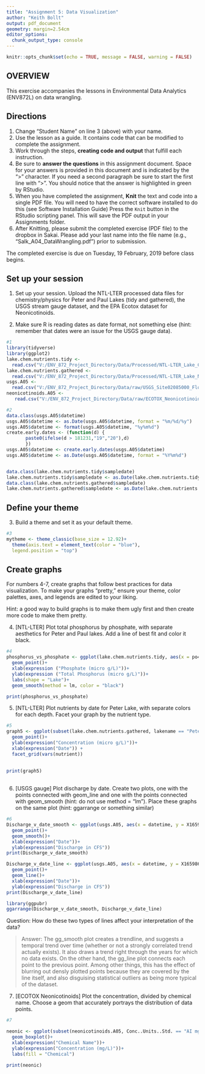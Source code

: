 ```yaml
---
title: "Assignment 5: Data Visualization"
author: "Keith Bollt"
output: pdf_document
geometry: margin=2.54cm
editor_options: 
  chunk_output_type: console
---
```


```r
knitr::opts_chunk$set(echo = TRUE, message = FALSE, warning = FALSE)
```

## OVERVIEW

This exercise accompanies the lessons in Environmental Data Analytics (ENV872L) on data wrangling. 

## Directions
1. Change "Student Name" on line 3 (above) with your name.
2. Use the lesson as a guide. It contains code that can be modified to complete the assignment.
3. Work through the steps, **creating code and output** that fulfill each instruction.
4. Be sure to **answer the questions** in this assignment document.
Space for your answers is provided in this document and is indicated by the ">" character.
If you need a second paragraph be sure to start the first line with ">".
You should notice that the answer is highlighted in green by RStudio. 
6. When you have completed the assignment, **Knit** the text and code into a single PDF file.
You will need to have the correct software installed to do this (see Software Installation Guide)
Press the `Knit` button in the RStudio scripting panel.
This will save the PDF output in your Assignments folder.
8. After Knitting, please submit the completed exercise (PDF file) to the dropbox in Sakai. Please add your last name into the file name (e.g., "Salk_A04_DataWrangling.pdf") prior to submission.

The completed exercise is due on Tuesday, 19 February, 2019 before class begins.

## Set up your session 
1. Set up your session. Upload the NTL-LTER processed data files for chemistry/physics for Peter and Paul Lakes (tidy and gathered), the USGS stream gauge dataset, and the EPA Ecotox dataset for Neonicotinoids. 

2. Make sure R is reading dates as date format, not something else (hint: remember that dates were an issue for the USGS gauge data).

```r
#1
library(tidyverse)
library(ggplot2)
lake.chem.nutrients.tidy <- 
  read.csv("V:/ENV_872_Project_Directory/Data/Processed/NTL-LTER_Lake_Chemistry_Nutrients_PeterPaul_Processed.csv")
lake.chem.nutrients.gathered <-
  read.csv("V:/ENV_872_Project_Directory/Data/Processed/NTL-LTER_Lake_Nutrients_PeterPaulGathered_Processed.csv")
usgs.A05 <- 
  read.csv("V:/ENV_872_Project_Directory/Data/raw/USGS_Site02085000_Flow_Raw.csv")
neonicotinoids.A05 <-
   read.csv("V:/ENV_872_Project_Directory/Data/raw/ECOTOX_Neonicotinoids_Mortality_raw.csv")

#2
data.class(usgs.A05$datetime)
usgs.A05$datetime <- as.Date(usgs.A05$datetime, format = "%m/%d/%y")
usgs.A05$datetime <- format(usgs.A05$datetime, "%y%m%d") 
create.early.dates <- (function(d) {
       paste0(ifelse(d > 181231,"19","20"),d)
       }) 
usgs.A05$datetime <- create.early.dates(usgs.A05$datetime)
usgs.A05$datetime <- as.Date(usgs.A05$datetime, format = "%Y%m%d")


data.class(lake.chem.nutrients.tidy$sampledate)
lake.chem.nutrients.tidy$sampledate <- as.Date(lake.chem.nutrients.tidy$sampledate, format = "%Y-%m-%d")
data.class(lake.chem.nutrients.gathered$sampledate)
lake.chem.nutrients.gathered$sampledate <- as.Date(lake.chem.nutrients.gathered$sampledate, format = "%Y-%m-%d")
```
## Define your theme
3. Build a theme and set it as your default theme.

```r
#3
mytheme <- theme_classic(base_size = 12.92)+
  theme(axis.text = element_text(color = "blue"),
  legend.position = "top")
```

## Create graphs
For numbers 4-7, create graphs that follow best practices for data visualization. To make your graphs "pretty," ensure your theme, color palettes, axes, and legends are edited to your liking.

Hint: a good way to build graphs is to make them ugly first and then create more code to make them pretty.

4. [NTL-LTER] Plot total phosphorus by phosphate, with separate aesthetics for Peter and Paul lakes. Add a line of best fit and color it black.

```r
#4
phosphorus_vs_phosphate <- ggplot(lake.chem.nutrients.tidy, aes(x = po4, y = tp_ug, color = depth, shape = lakename))+
  geom_point()+
  xlab(expression ("Phosphate (micro g/L)"))+
  ylab(expression ("Total Phosphorus (micro g/L)"))+
  labs(shape = "Lake")+
  geom_smooth(method = lm, color = "black")

print(phosphorus_vs_phosphate)

```


5. [NTL-LTER] Plot nutrients by date for Peter Lake, with separate colors for each depth. Facet your graph by the nutrient type.

```r
#5
graph5 <- ggplot(subset(lake.chem.nutrients.gathered, lakename == "Peter Lake"), aes(x= sampledate, y= concentration, color = depth))+
  geom_point()+
  ylab(expression("Concentration (micro g/L)"))+
  xlab(expression("Date")) +
  facet_grid(vars(nutrient))
 
  
print(graph5)
   
```


6. [USGS gauge] Plot discharge by date. Create two plots, one with the points connected with geom_line and one with the points connected with geom_smooth (hint: do not use method = "lm"). Place these graphs on the same plot (hint: ggarrange or something similar)

```r
#6
Discharge_v_date_smooth <- ggplot(usgs.A05, aes(x = datetime, y = X165986_00060_00001))+
  geom_point()+
  geom_smooth()+
  xlab(expression("Date"))+
  ylab(expression("Discharge in CFS"))
print(Discharge_v_date_smooth)

Discharge_v_date_line <- ggplot(usgs.A05, aes(x = datetime, y = X165986_00060_00001))+
  geom_point()+
  geom_line()+
  xlab(expression("Date"))+
  ylab(expression("Discharge in CFS"))
print(Discharge_v_date_line)

library(ggpubr)
ggarrange(Discharge_v_date_smooth, Discharge_v_date_line)

```
Question: How do these two types of lines affect your interpretation of the data?

> Answer: The gg_smooth plot creates a trendline, and suggests a temporal trend over time (whether or not a strongly correlated trend actually exists). It also draws a trend right through the years for which no data exists. On the other hand, the gg_line plot connects each point to the previous point. Among other things, this has the effect of blurring out densly plotted points because they are covered by the line itself, and also disguising statistical outliers as being more typical of the dataset.

7. [ECOTOX Neonicotinoids] Plot the concentration, divided by chemical name. Choose a geom that accurately portrays the distribution of data points.

```r
#7 

neonic <- ggplot(subset(neonicotinoids.A05, Conc..Units..Std. == "AI mg/L"), aes(x = Chemical.Name, y = Conc..Mean..Std., fill = as.factor(Chemical.Name)))+
  geom_boxplot()+
  xlab(expression("Chemical Name"))+
  ylab(expression("Concentration (mg/L)"))+
  labs(fill = "Chemical")

print(neonic)
```



